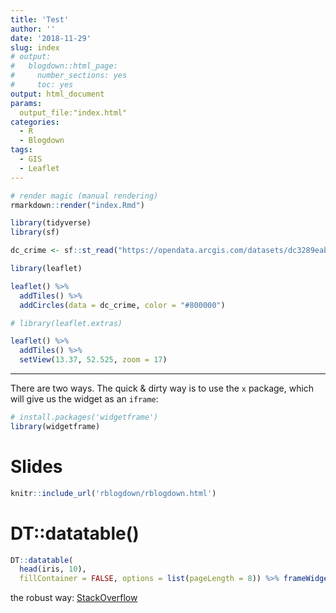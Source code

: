 ```yaml
---
title: 'Test'
author: ''
date: '2018-11-29'
slug: index
# output:
#   blogdown::html_page:
#     number_sections: yes
#     toc: yes
output: html_document
params:
  output_file:"index.html"
categories:
  - R
  - Blogdown
tags:
  - GIS
  - Leaflet
---
```


```r
# render magic (manual rendering)
rmarkdown::render("index.Rmd")
```

```r
library(tidyverse)
library(sf)
```


```r
dc_crime <- sf::st_read("https://opendata.arcgis.com/datasets/dc3289eab3d2400ea49c154863312434_8.geojson", quiet = TRUE)
```

```r
library(leaflet)
```

```r
leaflet() %>% 
  addTiles() %>% 
  addCircles(data = dc_crime, color = "#800000")
```


```r
# library(leaflet.extras)
```

```r
leaflet() %>% 
  addTiles() %>% 
  setView(13.37, 52.525, zoom = 17)
```

---

There are two ways. The quick & dirty way is to use the `x` package, which will give us the widget as an `iframe`:
```r
# install.packages('widgetframe')
library(widgetframe)
```

# Slides

```r
knitr::include_url('rblogdown/rblogdown.html')
```

# DT::datatable()

```r
DT::datatable(
  head(iris, 10),
  fillContainer = FALSE, options = list(pageLength = 8)) %>% frameWidget()
```

the robust way: [StackOverflow](https://stackoverflow.com/questions/43594039/dt-package-not-working-with-blogdown-using-hugo-future-imperfect-theme){target="_blank"}

